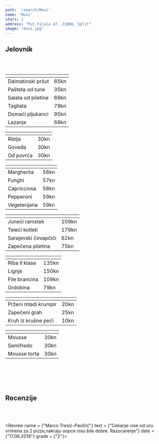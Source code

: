 ---
path: '/search/Movi'
name: 'Movi'
stars: 2
address: "Put Firula 47, 21000, Split"
image: "movi.jpg"
---

## Jelovnik

<br></br>

<Collapse name = "Predjelo" open = "collapse show">

<table className="table table-hover" style = {{fontSize: "1.15rem"}}>
  <thead style = {{display: "none"}}><tr><th scope="col"></th><th scope="col"></th></tr></thead>
    <tbody style =  {{borderTop: "hidden"}}>
    <tr>
      <td className = "w-75" style = {{paddingLeft: "28px"}}> Dalmatinski pršut </td><td> 65kn </td>
    </tr>
    <tr>
      <td className = "w-75" style = {{paddingLeft: "28px"}}> Pašteta od tune </td><td> 35kn </td>
    </tr>
     <tr>
      <td className = "w-75" style = {{paddingLeft: "28px"}}> Salata od piletine </td><td> 69kn </td>
    </tr>
    <tr>
      <td className = "w-75" style = {{paddingLeft: "28px"}}> Tagliata </td><td> 79kn </td>
    </tr>
    <tr>
      <td className = "w-75" style = {{paddingLeft: "28px"}}> Domaći pljukanci </td><td> 95kn </td>
    </tr>
    <tr>
      <td className = "w-75" style = {{paddingLeft: "28px"}}> Lazanje </td><td> 69kn </td>
    </tr>
  </tbody>
</table>

</Collapse>

<Collapse name = "Juha" open = "collapse">

<table className="table table-hover" style = {{fontSize: "1.15rem"}}>
  <thead style = {{display: "none"}}><tr><th scope="col"></th><th scope="col"></th></tr></thead>
    <tbody style =  {{borderTop: "hidden"}}>
    <tr>
      <td className = "w-75" style = {{paddingLeft: "28px"}}> Riblja </td><td> 30kn </td>
    </tr>
    <tr>
      <td className = "w-75" style = {{paddingLeft: "28px"}}> Goveđa </td><td> 30kn </td>
    </tr>
     <tr>
      <td className = "w-75" style = {{paddingLeft: "28px"}}> Od povrća </td><td> 30kn </td>
    </tr>
  </tbody>
</table>

</Collapse>

<Collapse name = "Pizza" open = "collapse">

<table className="table table-hover" style = {{fontSize: "1.15rem"}}>
  <thead style = {{display: "none"}}><tr><th scope="col"></th><th scope="col"></th></tr></thead>
    <tbody style =  {{borderTop: "hidden"}}>
    <tr>
      <td className = "w-75" style = {{paddingLeft: "28px"}}> Margherita </td><td> 56kn </td>
    </tr>
    <tr>
      <td className = "w-75" style = {{paddingLeft: "28px"}}> Funghi </td><td> 57kn </td>
    </tr>
     <tr>
      <td className = "w-75" style = {{paddingLeft: "28px"}}> Capricciosa </td><td> 58kn </td>
    </tr>
    <tr>
      <td className = "w-75" style = {{paddingLeft: "28px"}}> Pepperoni </td><td> 59kn </td>
    </tr>
    <tr>
      <td className = "w-75" style = {{paddingLeft: "28px"}}> Vegeterijana </td><td> 59kn </td>
    </tr>
  </tbody>
</table>

</Collapse>

<Collapse name = "Meso" open = "collapse">

<table className="table table-hover" style = {{fontSize: "1.15rem"}}>
  <thead style = {{display: "none"}}><tr><th scope="col"></th><th scope="col"></th></tr></thead>
    <tbody style =  {{borderTop: "hidden"}}>
    <tr>
      <td className = "w-75" style = {{paddingLeft: "28px"}}> Juneći ramstek </td><td> 109kn </td>
    </tr>
    <tr>
      <td className = "w-75" style = {{paddingLeft: "28px"}}> Teleći kotleti </td><td> 179kn </td>
    </tr>
     <tr>
      <td className = "w-75" style = {{paddingLeft: "28px"}}> Sarajevski čevapčići </td><td> 62kn </td>
    </tr>
    <tr>
      <td className = "w-75" style = {{paddingLeft: "28px"}}> Zapečena piletina </td><td> 75kn </td>
    </tr>
  </tbody>
</table>

</Collapse>

<Collapse name = "Riba" open = "collapse">

<table className="table table-hover" style = {{fontSize: "1.15rem"}}>
  <thead style = {{display: "none"}}><tr><th scope="col"></th><th scope="col"></th></tr></thead>
    <tbody style =  {{borderTop: "hidden"}}>
    <tr>
      <td className = "w-75" style = {{paddingLeft: "28px"}}> Riba II klase </td><td> 135kn </td>
    </tr>
    <tr>
      <td className = "w-75" style = {{paddingLeft: "28px"}}> Lignje </td><td> 150kn </td>
    </tr>
     <tr>
      <td className = "w-75" style = {{paddingLeft: "28px"}}> File brancina </td><td> 109kn </td>
    </tr>
    <tr>
      <td className = "w-75" style = {{paddingLeft: "28px"}}> Grdobina </td><td> 79kn </td>
    </tr>
  </tbody>
</table>

</Collapse>

<Collapse name = "Prilog" open = "collapse">

<table className="table table-hover" style = {{fontSize: "1.15rem"}}>
  <thead style = {{display: "none"}}><tr><th scope="col"></th><th scope="col"></th></tr></thead>
    <tbody style =  {{borderTop: "hidden"}}>
    <tr>
      <td className = "w-75" style = {{paddingLeft: "28px"}}> Prženi mladi krumpir </td><td> 20kn </td>
    </tr>
    <tr>
      <td className = "w-75" style = {{paddingLeft: "28px"}}> Zapečeni grah </td><td> 25kn </td>
    </tr>
     <tr>
      <td className = "w-75" style = {{paddingLeft: "28px"}}> Kruh iz krušne peći </td><td> 10kn </td>
    </tr>
  </tbody>
</table>

</Collapse>

<Collapse name = "Desert" open = "collapse">

<table className="table table-hover" style = {{fontSize: "1.15rem"}}>
  <thead style = {{display: "none"}}><tr><th scope="col"></th><th scope="col"></th></tr></thead>
    <tbody style =  {{borderTop: "hidden"}}>
    <tr>
      <td className = "w-75" style = {{paddingLeft: "28px"}}> Mousse </td><td> 30kn </td>
    </tr>
    <tr>
      <td className = "w-75" style = {{paddingLeft: "28px"}}> Semifredo </td><td> 30kn </td>
    </tr>
     <tr>
      <td className = "w-75" style = {{paddingLeft: "28px"}}> Mousse torta </td><td> 30kn </td>
    </tr>
  </tbody>
</table>

</Collapse>

<br></br>
<br></br>

## Recenzije

<br></br>

<Review name = {"Marco Tresić-Pavičić"} 
        text = {"Cekanje vise od uru vrimena za 2 pizze,nakraju uopce nisu bile dobre. Razocarenje"}
        date = {"17.06.2019"}
        grade = {"2"}></Review>